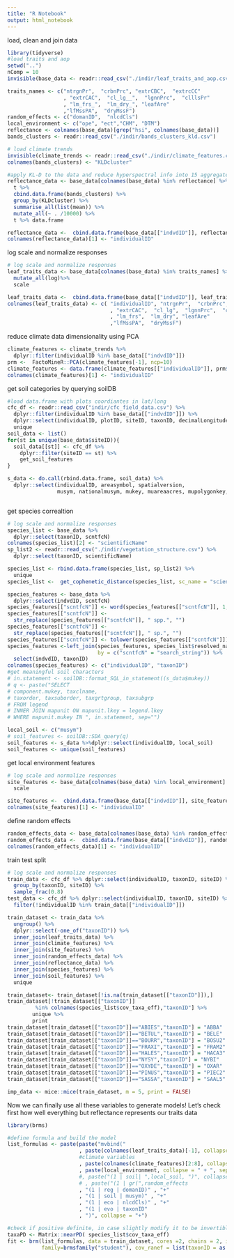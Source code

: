 ```yaml
---
title: "R Notebook"
output: html_notebook
---
```


load, clean and join data
```r
library(tidyverse)
#load traits and aop
setwd("..")
nComp = 10
invisible(base_data <- readr::read_csv("./indir/leaf_traits_and_aop.csv"))

traits_names <- c("ntrgnPr",  "crbnPrc", "extrCBC",  "extrcCC"
                  , "extrCAC",  "cl_lg__",  "lgnnPrc",  "clllsPr"  
                  , "lm_frs_",  "lm_dry_", "leafAre" 
                  ,"lfMssPA",  "dryMssF")
random_effects <- c("domanID",  "nlcdCls")
local_environment <- c("ope", "ect","CHM", "DTM")
reflectance <- colnames(base_data)[grep("hsi", colnames(base_data))]
bands_clusters <- readr::read_csv("./indir/bands_clusters_kld.csv")

# load climate trends
invisible(climate_trends <- readr::read_csv("./indir/climate_features.csv"))
colnames(bands_clusters) <- "KLDcluster"

```

```r
#apply KL-D to the data and reduce hyperspectral info into 15 aggregated pseudo-bands
reflectance_data <- base_data[colnames(base_data) %in% reflectance] %>%
  t %>%
  cbind.data.frame(bands_clusters) %>%
  group_by(KLDcluster) %>%
  summarise_all(list(mean)) %>%
  mutate_all(~ . /10000) %>%
  t %>% data.frame

reflectance_data <-  cbind.data.frame(base_data[["indvdID"]], reflectance_data[-1,])
colnames(reflectance_data)[1] <- "individualID"
```

log scale and normalize responses

```r
# log scale and normalize responses
leaf_traits_data <- base_data[colnames(base_data) %in% traits_names] %>%
  mutate_all(log)%>%
  scale

leaf_traits_data <-  cbind.data.frame(base_data[["indvdID"]], leaf_traits_data)
colnames(leaf_traits_data) <- c( "individualID", "ntrgnPr",  "crbnPrc", "extrCBC",  "extrcCC"
                                 , "extrCAC",  "cl_lg",  "lgnnPrc",  "clllsPr"  
                                 , "lm_frs",  "lm_dry", "leafAre" 
                                 ,"lfMssPA",  "dryMssF")

```

reduce climate data dimensionality using PCA

```r
climate_features <- climate_trends %>%
  dplyr::filter(individualID %in% base_data[["indvdID"]])
prm <-  FactoMineR::PCA(climate_features[-1], ncp=10)
climate_features <- data.frame(climate_features[["individualID"]], prm$ind$coord)
colnames(climate_features)[1] <- "individualID"
```

get soil categories by querying soilDB
```r
#load data.frame with plots coordiantes in lat/long
cfc_df <- readr::read_csv("indir/cfc_field_data.csv") %>%
  dplyr::filter(individualID %in% base_data[["indvdID"]]) %>%
  dplyr::select(individualID, plotID, siteID, taxonID, decimalLongitude, decimalLatitude) %>%
  unique
soil_data <- list()
for(st in unique(base_data$siteID)){
  soil_data[[st]] <- cfc_df %>% 
    dplyr::filter(siteID == st) %>%  
    get_soil_features
}

s_data <- do.call(rbind.data.frame, soil_data) %>%
  dplyr::select(individualID, areasymbol, spatialversion, 
                musym, nationalmusym, mukey, muareaacres, mupolygonkey, geometry)



```

get species correaltion
```r
# log scale and normalize responses
species_list <- base_data %>%
  dplyr::select(taxonID, scntfcN)
colnames(species_list)[2] <- "scientificName"
sp_list2 <- readr::read_csv("./indir/vegetation_structure.csv") %>%
  dplyr::select(taxonID, scientificName) 

species_list <- rbind.data.frame(species_list, sp_list2) %>%
  unique 
species_list <-  get_cophenetic_distance(species_list, sc_name = "scientificName")

species_features <- base_data %>% 
  dplyr::select(indvdID, scntfcN)
species_features[["scntfcN"]] <- word(species_features[["scntfcN"]], 1,2)
species_features[["scntfcN"]] <- 
  str_replace(species_features[["scntfcN"]], " spp.", "")
species_features[["scntfcN"]] <- 
  str_replace(species_features[["scntfcN"]], " sp.", "")
species_features[["scntfcN"]] <- tolower(species_features[["scntfcN"]])
species_features <-left_join(species_features, species_list$resolved_names, 
                             by = c("scntfcN" = "search_string")) %>%
  select(indvdID, taxonID)
colnames(species_features) <- c("individualID", "taxonID")
#get meaningful soil characters
# in.statement <- soilDB::format_SQL_in_statement((s_data$mukey))
# q <- paste("SELECT 
# component.mukey, taxclname, 
# taxorder, taxsuborder, taxgrtgroup, taxsubgrp
# FROM legend
# INNER JOIN mapunit ON mapunit.lkey = legend.lkey
# WHERE mapunit.mukey IN ", in.statement, sep="")

local_soil <- c("musym")
# soil_features <- soilDB::SDA_query(q)
soil_features <- s_data %>%dplyr::select(individualID, local_soil)
soil_features <- unique(soil_features)
```

get local environment features
```r
# log scale and normalize responses
site_features <- base_data[colnames(base_data) %in% local_environment] %>%
  scale

site_features <-  cbind.data.frame(base_data[["indvdID"]], site_features)
colnames(site_features)[1] <- "individualID"


```

define random effects
```r
random_effects_data <- base_data[colnames(base_data) %in% random_effects] 
random_effects_data <-  cbind.data.frame(base_data[["indvdID"]], random_effects_data)
colnames(random_effects_data)[1] <- "individualID"
```

train test split

```r
# log scale and normalize responses
train_data <- cfc_df %>% dplyr::select(individualID, taxonID, siteID) %>%
  group_by(taxonID, siteID) %>%
  sample_frac(0.8)
test_data <- cfc_df %>% dplyr::select(individualID, taxonID, siteID) %>%
  filter(!individualID %in% train_data[["individualID"]])

```

```r
train_dataset <- train_data %>%
  ungroup() %>%
  dplyr::select(-one_of("taxonID")) %>%
  inner_join(leaf_traits_data) %>%
  inner_join(climate_features) %>%
  inner_join(site_features) %>%
  inner_join(random_effects_data) %>%
  inner_join(reflectance_data) %>% 
  inner_join(species_features) %>%
  inner_join(soil_features) %>%
  unique

train_dataset<- train_dataset[!is.na(train_dataset[["taxonID"]]),]
train_dataset[!train_dataset[["taxonID"]] 
         %in% colnames(species_list$cov_taxa_eff),"taxonID"] %>% 
        unique %>% 
        print
train_dataset[train_dataset[["taxonID"]]=="ABIES","taxonID"] = "ABBA"
train_dataset[train_dataset[["taxonID"]]=="BETUL","taxonID"] = "BELE"
train_dataset[train_dataset[["taxonID"]]=="BOURR","taxonID"] = "BOSU2"
train_dataset[train_dataset[["taxonID"]]=="FRAXI","taxonID"] = "FRAM2"
train_dataset[train_dataset[["taxonID"]]=="HALES","taxonID"] = "HACA3"
train_dataset[train_dataset[["taxonID"]]=="NYSY","taxonID"] = "NYBI"
train_dataset[train_dataset[["taxonID"]]=="OXYDE","taxonID"] = "OXAR"
train_dataset[train_dataset[["taxonID"]]=="PINUS","taxonID"] = "PIEC2"
train_dataset[train_dataset[["taxonID"]]=="SASSA","taxonID"] = "SAAL5"

```

```r
imp_data <- mice::mice(train_dataset, m = 5, print = FALSE)

```

Now we can finally use all these variables to generate models! Let's check first how well everything but reflectance represents our traits data

```r
library(brms)

#define formula and build the model
list_formulas <- paste(paste("mvbind("
                       , paste(colnames(leaf_traits_data)[-1], collapse = " , "), ") ~ ", sep = "")
                       #climate variables
                       , paste(colnames(climate_features)[2:8], collapse = " + ", sep = "") , " + "
                       , paste(local_environment, collapse = " + ", sep = "") , " + "
                       #, paste("(1 | soil| ",local_soil, ")", collapse = "+"), " + "
                       # , paste("(1 | gr(",random_effects
                       , "(1 | reg | domanID)" , "+"
                       , "(1 | soil | musym)" , "+"
                       , "(1 | eco | nlcdCls)" , "+"
                       , "(1 | evo | taxonID"
                       , ")", collapse = "+")

#check if positive definite, in case slightly modify it to be invertible, according to: 
taxaPD <- Matrix::nearPD( species_list$cov_taxa_eff)
fit <- brm(list_formulas, data = train_dataset, cores =2, chains = 2, iter = 2000,  
           family=brmsfamily("student"), cov_ranef = list(taxonID = as.matrix(taxaPD$mat)))


```

